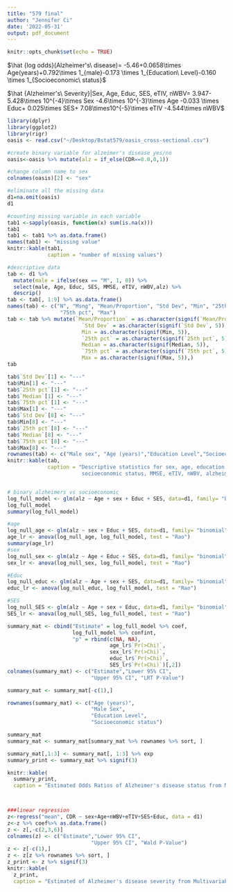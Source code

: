 ```yaml
---
title: "579 final"
author: "Jennifer Ci"
date: '2022-05-31'
output: pdf_document
---
```


```r
knitr::opts_chunk$set(echo = TRUE)
```


$\hat {log odds}(Alzheimer's\ disease)= -5.46+0.0658\times Age(years)+0.792\times 1_{male}-0.173 \times 1_{Education\ Level}-0.160 \times 1_{Socioeconomic\ status}$

$\hat {Alzheimer's\ Severity}|Sex, Age, Educ, SES, eTIV, nWBV= 3.947-5.428\times 10^{-4}\times Sex -4.6\times 10^{-3}\times Age -0.033 \times Educ+ 0.025\times SES+ 7.08\times10^{-5}\times eTIV -4.544\times nWBV$

```r

library(dplyr)
library(ggplot2)
library(rigr)
oasis <- read.csv("~/Desktop/Bstat579/oasis_cross-sectional.csv")

#create binary variable for alzeimer's disease yes/no
oasis<-oasis %>% mutate(alz = if_else(CDR==0.0,0,1))

#change column name to sex
colnames(oasis)[2] <- "sex"

#eliminate all the missing data
d1=na.omit(oasis)
d1

#counting missing variable in each variable
tab1 <-sapply(oasis, function(x) sum(is.na(x)))
tab1
tab1 <- tab1 %>% as.data.frame()
names(tab1) <- "missing value"
knitr::kable(tab1,
             caption = "number of missing values")

#descriptive data
tab <- d1 %>%
  mutate(male = ifelse(sex == "M", 1, 0)) %>%
  select(male, Age, Educ, SES, MMSE, eTIV, nWBV,alz) %>%
  descrip()
tab <- tab[, 1:9] %>% as.data.frame()
names(tab) <- c("N", "Msng", "Mean/Proportion", "Std Dev", "Min", "25th pct", "Median",
                 "75th pct", "Max")
tab <- tab %>% mutate(`Mean/Proportion` = as.character(signif(`Mean/Proportion`, 5)),
                        `Std Dev` = as.character(signif(`Std Dev`, 5)),
                        Min = as.character(signif(Min, 5)),
                        `25th pct` = as.character(signif(`25th pct`, 5)),
                        Median = as.character(signif(Median, 5)),
                        `75th pct` = as.character(signif(`75th pct`, 5)),
                        Max = as.character(signif(Max, 5)),)
tab

tab$`Std Dev`[1] <- "---"
tab$Min[1] <- "---"
tab$`25th pct`[1] <- "---"
tab$`Median`[1] <- "---"
tab$`75th pct`[1] <- "---"
tab$Max[1] <- "---"
tab$`Std Dev`[8] <- "---"
tab$Min[8] <- "---"
tab$`25th pct`[8] <- "---"
tab$`Median`[8] <- "---"
tab$`75th pct`[8] <- "---"
tab$Max[8] <- "---"
rownames(tab) <- c("Male sex", "Age (years)","Education Level","Socioeconomic Status","MMSE","eTIV","nWBV","Alzheimers")
knitr::kable(tab,
             caption = "Descriptive statistics for sex, age, education level,
                        socioeconomic status, MMSE, eTIV, nWBV, alzheimer's status in the MRI dataset")


# binary alzheimers vs socioeconomic
log_full_model <- glm(alz ~ Age + sex + Educ + SES, data=d1, family= "binomial")
log_full_model
summary(log_full_model)

#age
log_null_age <- glm(alz ~ sex + Educ + SES, data=d1, family= "binomial")
age_lr <- anova(log_null_age, log_full_model, test = "Rao")
summary(age_lr)
#sex
log_null_sex <- glm(alz ~ Age + Educ + SES, data=d1, family= "binomial")
sex_lr <- anova(log_null_sex, log_full_model, test = "Rao")

#Educ
log_null_educ <- glm(alz ~ Age + sex + SES, data=d1, family= "binomial")
educ_lr <- anova(log_null_educ, log_full_model, test = "Rao")

#SES
log_null_SES <- glm(alz ~ Age + sex + Educ, data=d1, family= "binomial")
SES_lr <- anova(log_null_SES, log_full_model, test = "Rao")

summary_mat <- cbind("Estimate" = log_full_model %>% coef,
                     log_full_model %>% confint,
                     "p" = rbind(c(NA, NA),
                                 age_lr$`Pr(>Chi)`,
                                 sex_lr$`Pr(>Chi)`,
                                 educ_lr$`Pr(>Chi)`,
                                 SES_lr$`Pr(>Chi)`)[,2])
colnames(summary_mat) <- c("Estimate","Lower 95% CI",
                           "Upper 95% CI", "LRT P-Value")

summary_mat <- summary_mat[-c(1),] 

rownames(summary_mat) <- c("Age (years)",
                           "Male Sex",
                           "Education Level",
                           "Socioeconomic status")

summary_mat
summary_mat <- summary_mat[summary_mat %>% rownames %>% sort, ]

summary_mat[,1:3] <- summary_mat[, 1:3] %>% exp
summary_print <- summary_mat %>% signif(3)

knitr::kable(
  summary_print,
  caption = "Estimated Odds Ratios of Alzheimer's disease status from Multivariable Logistic Regrssion")



###linear regression
z<-regress("mean", CDR ~ sex+Age+nWBV+eTIV+SES+Educ, data = d1)
z<-z %>% coef%>% as.data.frame()
z <- z[,-c(2,3,6)] 
colnames(z) <- c("Estimate","Lower 95% CI",
                           "Upper 95% CI", "Wald P-Value")
z <- z[-c(1),] 
z <- z[z %>% rownames %>% sort, ]
z_print <- z %>% signif(3)
knitr::kable(
  z_print,
  caption = "Estimated of Alzheimer's disease severity from Multivariable Linear Regrssion")



```

